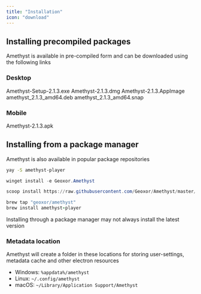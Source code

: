```yaml
---
title: "Installation"
icon: "download"
---
```


## Installing precompiled packages
Amethyst is available in pre-compiled form and can be downloaded using the following links

### Desktop

<CardGroup cols={2}>
  <Card
    title="Windows"
    icon="windows"
    href="https://github.com/Geoxor/Amethyst/releases/download/v2.1.3/Amethyst-Setup-2.1.3.exe"
  >
    Amethyst-Setup-2.1.3.exe
  </Card>
    <Card
    title="MacOS"
    icon="Apple"
    href="https://github.com/Geoxor/Amethyst/releases/download/v2.1.3/Amethyst-2.1.3.dmg"
  >
    Amethyst-2.1.3.dmg
  </Card>
</CardGroup>

<CardGroup cols={3}>
  <Card
    title="Linux AppImage"
    icon="Linux"
    href="https://github.com/Geoxor/Amethyst/releases/download/v2.1.3/Amethyst-2.1.3.AppImage"
  >
    Amethyst-2.1.3.AppImage
  </Card>
  <Card
    title="Linux .deb"
    icon="Linux"
    href="https://github.com/Geoxor/Amethyst/releases/download/v2.1.3/amethyst_2.1.3_amd64.deb"
  >
    amethyst_2.1.3_amd64.deb
  </Card>
  <Card
    title="Linux .snap"
    icon="Linux"
    href="https://github.com/Geoxor/Amethyst/releases/download/v2.1.3/amethyst_2.1.3_amd64.snap"
  >
    amethyst_2.1.3_amd64.snap
  </Card>
</CardGroup>

### Mobile

<CardGroup cols={2}>
  <Card
    title="Android APK"
    icon="android"
    href="https://github.com/Geoxor/Amethyst/releases/download/v2.1.3/Amethyst-2.1.3.apk"
  >
    Amethyst-2.1.3.apk
  </Card>

     
</CardGroup>

## Installing from a package manager
Amethyst is also available in popular package repositories

<CodeGroup>

```bash yay
yay -S amethyst-player
```

```powershell winget
winget install -e Geoxor.Amethyst
```

```powershell scoop
scoop install https://raw.githubusercontent.com/Geoxor/Amethyst/master/manifests/scoop/amethyst.json
```

```ruby homebrew
brew tap "geoxor/amethyst"
brew install amethyst-player
```

</CodeGroup>

<Note>Installing through a package manager may not always install the latest version</Note>

### Metadata location

Amethyst will create a folder in these locations for storing user-settings, metadata cache and other electron resources

- Windows: `%appdata%/amethyst`
- Linux: `~/.config/amethyst`
- macOS: `~/Library/Application Support/Amethyst`
